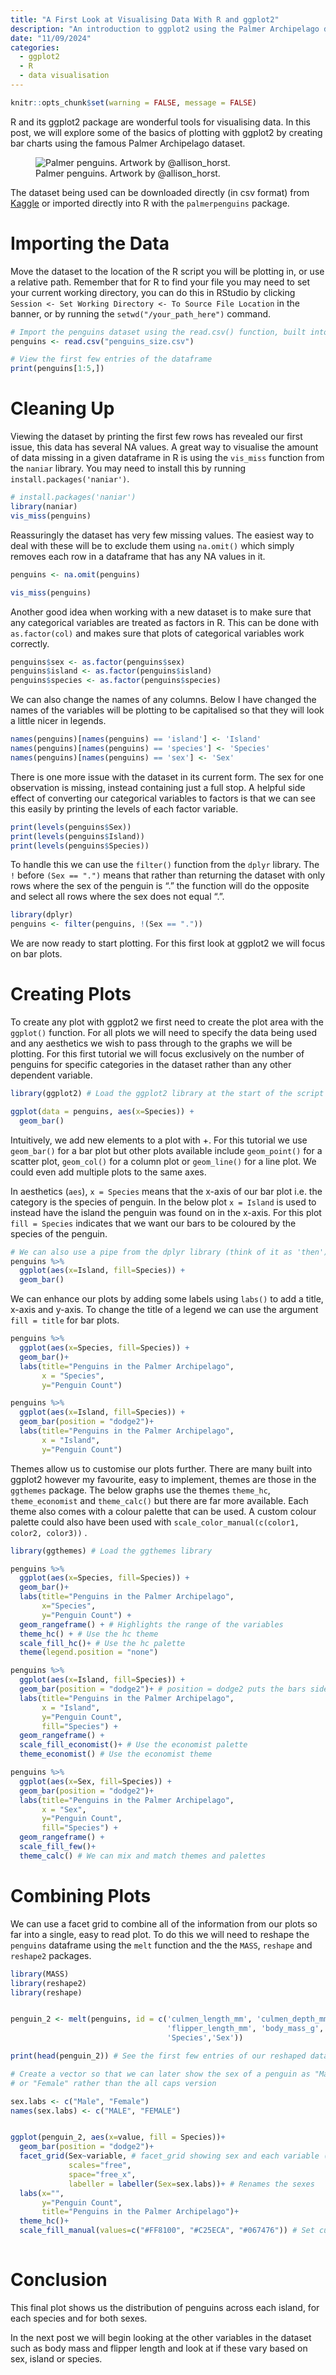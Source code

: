 ```yaml
---
title: "A First Look at Visualising Data With R and ggplot2"
description: "An introduction to ggplot2 using the Palmer Archipelago dataset, focusing on data cleansing and bar plots."
date: "11/09/2024"
categories:
  - ggplot2
  - R
  - data visualisation
---
```


```r
knitr::opts_chunk$set(warning = FALSE, message = FALSE) 
```

R and its ggplot2 package are wonderful tools for visualising data. In this post, we will explore some of the basics of plotting with ggplot2 by creating bar charts using the famous Palmer Archipelago dataset.

![Palmer penguins. Artwork by \@allison_horst.](images/penguins.png){fig-align="center"}

The dataset being used can be downloaded directly (in csv format) from [Kaggle](https://www.kaggle.com/code/parulpandey/penguin-dataset-the-new-iris) or imported directly into R with the `palmerpenguins` package.

# Importing the Data

Move the dataset to the location of the R script you will be plotting in, or use a relative path. Remember that for R to find your file you may need to set your current working directory, you can do this in RStudio by clicking `Session <- Set Working Directory <- To Source File Location` in the banner, or by running the `setwd("/your_path_here")` command.

```r

# Import the penguins dataset using the read.csv() function, built into R
penguins <- read.csv("penguins_size.csv")

# View the first few entries of the dataframe
print(penguins[1:5,])

```

# Cleaning Up

Viewing the dataset by printing the first few rows has revealed our first issue, this data has several NA values. A great way to visualise the amount of data missing in a given dataframe in R is using the `vis_miss` function from the `naniar` library. You may need to install this by running `install.packages('naniar')`.

```r
# install.packages('naniar')
library(naniar)
vis_miss(penguins)
```

Reassuringly the dataset has very few missing values. The easiest way to deal with these will be to exclude them using `na.omit()` which simply removes each row in a dataframe that has any NA values in it.

```r
penguins <- na.omit(penguins)

vis_miss(penguins)

```

Another good idea when working with a new dataset is to make sure that any categorical variables are treated as factors in R. This can be done with `as.factor(col)` and makes sure that plots of categorical variables work correctly.

```r
penguins$sex <- as.factor(penguins$sex)
penguins$island <- as.factor(penguins$island)
penguins$species <- as.factor(penguins$species)

```

We can also change the names of any columns. Below I have changed the names of the variables will be plotting to be capitalised so that they will look a little nicer in legends.

```r
names(penguins)[names(penguins) == 'island'] <- 'Island'
names(penguins)[names(penguins) == 'species'] <- 'Species'
names(penguins)[names(penguins) == 'sex'] <- 'Sex'
```

There is one more issue with the dataset in its current form. The sex for one observation is missing, instead containing just a full stop. A helpful side effect of converting our categorical variables to factors is that we can see this easily by printing the levels of each factor variable.

```r
print(levels(penguins$Sex))
print(levels(penguins$Island))
print(levels(penguins$Species))
```

To handle this we can use the `filter()` function from the `dplyr` library. The `!` before `(Sex == ".")` means that rather than returning the dataset with only rows where the sex of the penguin is "." the function will do the opposite and select all rows where the sex does not equal ".".

```r
library(dplyr)
penguins <- filter(penguins, !(Sex == "."))

```

We are now ready to start plotting. For this first look at ggplot2 we will focus on bar plots.

# Creating Plots

To create any plot with ggplot2 we first need to create the plot area with the `ggplot()` function. For all plots we will need to specify the data being used and any aesthetics we wish to pass through to the graphs we will be plotting. For this first tutorial we will focus exclusively on the number of penguins for specific categories in the dataset rather than any other dependent variable.

```r
library(ggplot2) # Load the ggplot2 library at the start of the script

ggplot(data = penguins, aes(x=Species)) +
  geom_bar()
```

Intuitively, we add new elements to a plot with +. For this tutorial we use `geom_bar()` for a bar plot but other plots available include `geom_point()` for a scatter plot, `geom_col()` for a column plot or `geom_line()` for a line plot. We could even add multiple plots to the same axes.

In aesthetics (`aes`), `x = Species` means that the x-axis of our bar plot i.e. the category is the species of penguin. In the below plot `x = Island` is used to instead have the island the penguin was found on in the x-axis. For this plot `fill = Species` indicates that we want our bars to be coloured by the species of the penguin.

```r
# We can also use a pipe from the dplyr library (think of it as 'then')
penguins %>%
  ggplot(aes(x=Island, fill=Species)) +
  geom_bar()
```

We can enhance our plots by adding some labels using `labs()` to add a title, x-axis and y-axis. To change the title of a legend we can use the argument `fill = title` for bar plots.

```r
penguins %>%
  ggplot(aes(x=Species, fill=Species)) +
  geom_bar()+
  labs(title="Penguins in the Palmer Archipelago",
       x = "Species",
       y="Penguin Count")

penguins %>%
  ggplot(aes(x=Island, fill=Species)) +
  geom_bar(position = "dodge2")+
  labs(title="Penguins in the Palmer Archipelago",
       x = "Island",
       y="Penguin Count")
```

Themes allow us to customise our plots further. There are many built into ggplot2 however my favourite, easy to implement, themes are those in the `ggthemes` package. The below graphs use the themes `theme_hc`, `theme_economist` and `theme_calc()` but there are far more available. Each theme also comes with a colour palette that can be used. A custom colour palette could also have been used with `scale_color_manual(c(color1, color2, color3))` .

```r
library(ggthemes) # Load the ggthemes library

penguins %>%
  ggplot(aes(x=Species, fill=Species)) +
  geom_bar()+
  labs(title="Penguins in the Palmer Archipelago",
       x="Species",
       y="Penguin Count") +
  geom_rangeframe() + # Highlights the range of the variables
  theme_hc() + # Use the hc theme
  scale_fill_hc()+ # Use the hc palette
  theme(legend.position = "none")

penguins %>%
  ggplot(aes(x=Island, fill=Species)) +
  geom_bar(position = "dodge2")+ # position = dodge2 puts the bars side by side
  labs(title="Penguins in the Palmer Archipelago",
       x = "Island",
       y="Penguin Count",
       fill="Species") +
  geom_rangeframe() +
  scale_fill_economist()+ # Use the economist palette
  theme_economist() # Use the economist theme

penguins %>%
  ggplot(aes(x=Sex, fill=Species)) +
  geom_bar(position = "dodge2")+
  labs(title="Penguins in the Palmer Archipelago",
       x = "Sex",
       y="Penguin Count",
       fill="Species") +
  geom_rangeframe() +
  scale_fill_few()+ 
  theme_calc() # We can mix and match themes and palettes
```

# Combining Plots

We can use a facet grid to combine all of the information from our plots so far into a single, easy to read plot. To do this we will need to reshape the `penguins` dataframe using the `melt` function and the the `MASS`, `reshape` and `reshape2` packages.

```r
library(MASS) 
library(reshape2) 
library(reshape) 


penguin_2 <- melt(penguins, id = c('culmen_length_mm', 'culmen_depth_mm',
                                   'flipper_length_mm', 'body_mass_g',
                                   'Species','Sex'))

print(head(penguin_2)) # See the first few entries of our reshaped dataframe

# Create a vector so that we can later show the sex of a penguin as "Male"
# or "Female" rather than the all caps version

sex.labs <- c("Male", "Female")
names(sex.labs) <- c("MALE", "FEMALE")


ggplot(penguin_2, aes(x=value, fill = Species))+
  geom_bar(position = "dodge2")+
  facet_grid(Sex~variable, # facet_grid showing sex and each variable (Island) 
             scales="free",
             space="free_x", 
             labeller = labeller(Sex=sex.labs))+ # Renames the sexes
  labs(x="",
       y="Penguin Count",
       title="Penguins in the Palmer Archipelago")+
  theme_hc()+
  scale_fill_manual(values=c("#FF8100", "#C25ECA", "#067476")) # Set custom colours
  

```

# Conclusion

This final plot shows us the distribution of penguins across each island, for each species and for both sexes.

In the next post we will begin looking at the other variables in the dataset such as body mass and flipper length and look at if these vary based on sex, island or species.
